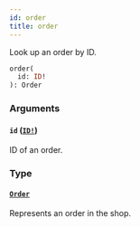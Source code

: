 ```yaml
---
id: order
title: order
---
```


Look up an order by ID.

```graphql
order(
  id: ID!
): Order

```

### Arguments

#### `id` ([`ID!`](/docs/developer/api-reference/scalars/id))

ID of an order.

### Type

#### [`Order`](/docs/developer/api-reference/objects/order)

Represents an order in the shop.
